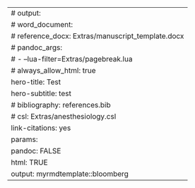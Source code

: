 ---
# output:
#  word_document:
#     reference_docx: Extras/manuscript_template.docx
#     pandoc_args:
#       - --lua-filter=Extras/pagebreak.lua
# always_allow_html: true
hero-title: Test
hero-subtitle: test
# bibliography: references.bib
# csl: Extras/anesthesiology.csl
link-citations: yes
params:
  pandoc: FALSE
  html: TRUE
output: myrmdtemplate::bloomberg
---